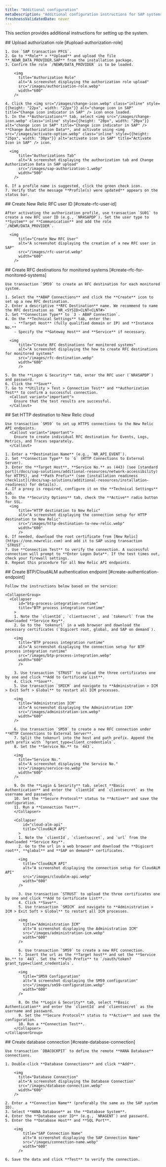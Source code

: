 ```yaml
---
title: "Additional configuration"
metaDescription: "Additional configuration instructions for SAP systems."
freshnessValidatedDate: never
---
```


This section provides additional instructions for setting up the system.

<Steps>
  <Step>
    ## Upload authorization role [#upload-authorization-role]

    1. Use `SAP transaction PFCG`.
    2. Go to **Role** > **Upload** and upload the file **_NEWR_DATA_PROVIDER.SAP** from the installation package.
    3. Confirm the role `/NEWR/DATA_PROVIDER` is to be loaded.

        <img
          title="Authorization Role"
          alt="A screenshot displaying the authorization role upload"
          src="/images/authorisation-role.webp"
          width="600"
        />

    4. Click the <img src="/images/change-icon.webp" class="inline" style={{height: "22px", width: "22px"}} alt="change icon in SAP" title="Change icon indicator in SAP" /> icon once loaded.
    5. In the **Authorizations** tab, select <img src="/images/change-icon.webp" class="inline" style={{height: "20px", width: "20px"}} alt="change icon in SAP" title="Change icon indicator in SAP" /> **Change Authorization Data**, and activate using <img src="/images/activate-option.webp" class="inline" style={{height: "25px", width: "30px"}} alt="activate icon in SAP" title="Activate Icon in SAP" /> icon.

      <img
          title="Authorizations Tab"
          alt="A screenshot displaying the authorization tab and Change Authorization Data in SAP upload"
          src="/images/sap-authorization-1.webp"
          width="500"
        />

    6. If a profile name is suggested, click the green check icon.
    7. Verify that the message **Profile(s) were updated** appears on the status bar.

  </Step>
  <Step>
    ## Create New Relic RFC user ID [#create-rfc-user-id]

    After activating the authorization profile, use transaction `SU01` to create a new RFC user ID (e.g., `NR4SAPDP`). Set the user type to **System** or **Communication** and add the role `/NEWR/DATA_PROVIDER`.

      <img
          title="Create New RFC User"
          alt="A screenshot displaying the creation of a new RFC user in SAP"
          src="/images/rfc-userid.webp"
          width="600"
        />

  </Step>
  <Step>
    ## Create RFC destinations for monitored systems [#create-rfc-for-monitored-systems]

    Use transaction `SM59` to create an RFC destination for each monitored system.

    1. Select the **ABAP Connections** and click the **Create** icon to set up a new RFC destination.
    2. Enter a descriptive **RFC Destination** name. We recommend to name the RFC destination as `NR_<SYSID>CLNT<CLNT#>`
    3. Set **Connection Type** to `3 - ABAP Connection`.
    4. On the **Technical Settings** tab, enter the:
        - **Target Host** (fully qualified domain or IP) and **Instance No.**
        - Specify the **Gateway Host** and **Service** if necessary.

      <img
          title="Create RFC destinations for monitored systems"
          alt="A screenshot displaying the how to create RFC destinations for monitored systems"
          src="/images/rfc-destination.webp"
          width="600"
          />

    5. On the **Logon & Security** tab, enter the RFC user (`NR4SAPDP`) and password.
    6. Click the **Save**.
    7. Go to **Utility > Test > Connection Test** and **Authorization Test** to confirm a successful connection.
      <Callout variant="important">
        Ensure that the test results are successful.
      </Callout>
  </Step>
  <Step>
    ## Set HTTP destination to New Relic cloud

    Use transaction `SM59` to set up HTTPS connections to the New Relic API endpoints.
      <Callout variant="important">
        Ensure to create individual RFC destination for Events, Logs, Metrics, and Traces separately.
      </Callout>

    1. Enter a **Destination Name** (e.g., `NR_API_EVENT`).
    2. Set **Connection Type** to `G` (HTTP Connections to External Server).
    3. Enter the **Target Host**, **Service No.** as (443) (see [standard port](/docs/sap-solutions/additional-resources/network-accessibility) for HTTPS), and **Path Prefix** (see [installation readiness checklist](/docs/sap-solutions/additional-resources/installation-readiness) for details).
    4. If a proxy is required, configure it on the **Technical Settings** tab.
    5. On the **Security Options** tab, check the **Active** radio button for SSL.
      <img
          title="HTTP destination to New Relic"
          alt="A screenshot displaying the connection setup for HTTP destination to New Relic"
          src="/images/http-destination-to-new-relic.webp"
          width="600"
          />
    6. If needed, download the root certificate from [New Relic](https://one.newrelic.com) and add it to SAP using transaction `STRUST`.
    7. Use **Connection Test** to verify the connection. A successful connection will prompt to **Enter Logon Data**. If the test times out, check your firewall settings.
    8. Repeat this procedure for all New Relic API endpoints.
  </Step>
  <Step>
    ## Create BTP/CloudALM authentication endpoint [#create-authentication-endpoint]

    Follow the instructions below based on the service:

    <CollapserGroup>
      <Collapser
          id="btp-process-integration-runtime"
          title="BTP process integration runtime"
        >
        1. Note the `clientId`, `clientsecret`, and `tokenurl` from the downloaded **Service Key**.
        2. Go to the `tokenurl` in a web browser and download the necessary certificates (`Digicert root, global, and SAP on demand`).

        <img
          title="BTP process integration runtime"
          alt="A screenshot displaying the connection setup for BTP process integration runtime"
          src="/images/btp-process-integration.webp"
          width="600"
          />

        3. Use transaction `STRUST` to upload the three certificates one by one and click **Add to Certificate List**.
        4. Click **Save**.
        5. Use transaction `SMICM` and navigate to **Administration > ICM > Exit Soft > Global** to restart all ICM processes.

        <img
          title="Administration ICM"
          alt="A screenshot displaying the Administration ICM"
          src="/images/administration-icm.webp"
          width="600"
        />

        6. Use transaction `SM59` to create a new RFC connection under **HTTP Connections to External Server**.
        7. Split the tokenurl into the host and path prefix. Append the path prefix with `?grant_type=client_credentials`.
        8. Set the **Service No.** to `443`.

        <img
          title="Service No."
          alt="A screenshot displaying the Service No."
          src="/images/service-no.webp"
          width="600"
        />

        9. On the **Login & Security** tab, select **Basic Authentication** and enter the `clientId` and `clientsecret` as the username and password.
        10. Set the **Secure Protocol** status to **Active** and save the configuration.
        11. Run a **Connection Test**.
        </Collapser>

        <Collapser
            id="cloud-alm-api"
            title="CloudALM API"
          >
          1. Note the `clientId`, `clientsecret`, and `url` from the downloaded **Service Key**.
          2. Go to the url in a web browser and download the **Digicert root**, **global** and **SAP on demand** certificates.

          <img
            title="CloudALM API"
            alt="A screenshot displaying the connection setup for CloudALM API"
            src="/images/cloudalm-api.webp"
            width="600"
          />

          3. Use transaction `STRUST` to upload the three certificates one by one and click **Add to Certificate List**.
          4. Click **Save**.
          5. Use transaction `SMICM` and navigate to **Administration > ICM > Exit Soft > Global** to restart all ICM processes.

          <img
            title="Administration ICM"
            alt="A screenshot displaying the Administration ICM"
            src="/images/administration-icm.webp"
            width="600"
          />

          6. Use transaction `SM59` to create a new RFC connection.
          7. Insert the url as the **Target host** and set the **Service No.** to `443`. Set the **Path Prefix** to `/oauth/token?grant_type=client_credentials`.

          <img
            title="SM59 Configuration"
            alt="A screenshot displaying the SM59 configuration"
            src="/images/sm59-configuration.webp"
            width="600"
          />

          8. On the **Login & Security** tab, select **Basic Authentication** and enter the `clientId` and `clientsecret` as the username and password.
          9. Set the **Secure Protocol** status to **Active** and save the configuration.
          10. Run a **Connection Test**.
        </Collapser>
    </CollapserGroup>
  </Step>
  <Step>
    ## Create database connection [#create-database-connection]

    Use transaction `DBACOCKPIT` to define the remote **HANA Database** connections.

    1. Double-click **Database Connections** and click **Add**.

        <img
          title="Database Connection"
          alt="A screenshot displaying the Database Connection"
          src="/images/database-connection.webp"
          width="600"
        />

    2. Enter a **Connection Name** (preferably the same as the SAP system ID).
    3. Select **HANA Database** as the **Database System**.
    4. Enter the **Database user ID** (e.g., `NRAGENT`) and password.
    5. Enter the **Database Host** and **SQL Port**.

        <img
            title="SAP Connection Name"
            alt="A screenshot displaying the SAP Connection Name"
            src="/images/connection-name.webp"
            width="600"
          />

    6. Save the data and click **Test** to verify the connection.
  </Step>
</Steps>